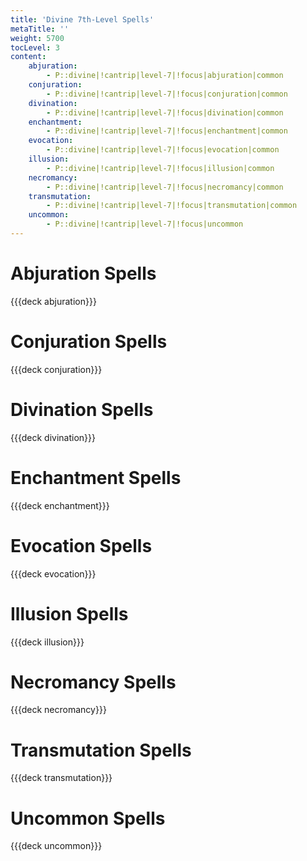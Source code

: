 ```yaml
---
title: 'Divine 7th-Level Spells'
metaTitle: ''
weight: 5700
tocLevel: 3
content:
    abjuration:
        - P::divine|!cantrip|level-7|!focus|abjuration|common
    conjuration:
        - P::divine|!cantrip|level-7|!focus|conjuration|common
    divination:
        - P::divine|!cantrip|level-7|!focus|divination|common
    enchantment:
        - P::divine|!cantrip|level-7|!focus|enchantment|common
    evocation:
        - P::divine|!cantrip|level-7|!focus|evocation|common
    illusion:
        - P::divine|!cantrip|level-7|!focus|illusion|common
    necromancy:
        - P::divine|!cantrip|level-7|!focus|necromancy|common
    transmutation:
        - P::divine|!cantrip|level-7|!focus|transmutation|common
    uncommon:
        - P::divine|!cantrip|level-7|!focus|uncommon
---
```


# Abjuration Spells

{{{deck abjuration}}}

# Conjuration Spells

{{{deck conjuration}}}

# Divination Spells

{{{deck divination}}}

# Enchantment Spells

{{{deck enchantment}}}

# Evocation Spells

{{{deck evocation}}}

# Illusion Spells

{{{deck illusion}}}

# Necromancy Spells

{{{deck necromancy}}}

# Transmutation Spells

{{{deck transmutation}}}

# Uncommon Spells

{{{deck uncommon}}}
